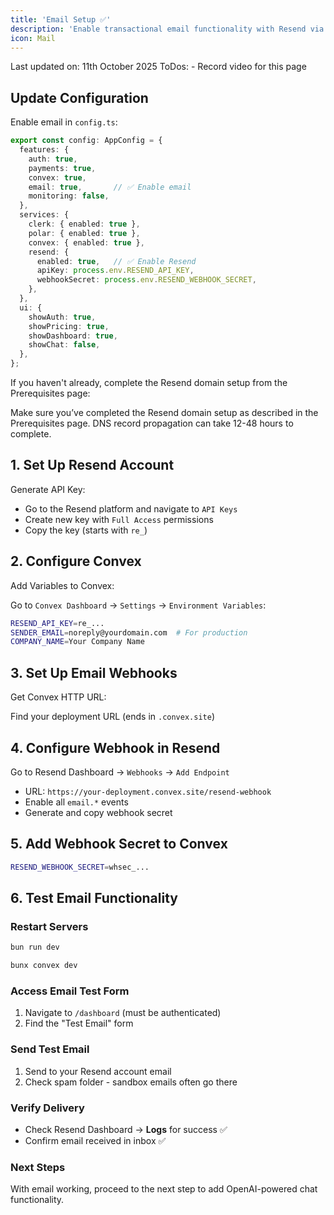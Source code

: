 ```yaml
---
title: 'Email Setup ✅'
description: 'Enable transactional email functionality with Resend via Convex'
icon: Mail
---
```

 
<Note>
  Last updated on: 11th October 2025
</Note>


<Callout title="Work in Progress" type="warning">
  ToDos: 
    - Record video for this page
</Callout>

<YouTube id="UqJJktxCY9U" />

## Update Configuration

Enable email in `config.ts`:

```typescript
export const config: AppConfig = {
  features: {
    auth: true,
    payments: true,
    convex: true,
    email: true,       // ✅ Enable email
    monitoring: false,
  },
  services: {
    clerk: { enabled: true },
    polar: { enabled: true },
    convex: { enabled: true },
    resend: {
      enabled: true,   // ✅ Enable Resend
      apiKey: process.env.RESEND_API_KEY,
      webhookSecret: process.env.RESEND_WEBHOOK_SECRET,
    },
  },
  ui: {
    showAuth: true,
    showPricing: true,
    showDashboard: true,
    showChat: false,
  },
};
```

If you haven't already, complete the Resend domain setup from the Prerequisites page:

<Cards>
  <Card title="Complete Resend Domain Setup" href="/docs/building-your-product">
    Make sure you’ve completed the Resend domain setup as described in the Prerequisites page. DNS record propagation can take 12-48 hours to complete.
  </Card>
</Cards>

## 1. Set Up Resend Account

Generate API Key:
   - Go to the Resend platform and navigate to `API Keys`
   - Create new key with `Full Access` permissions
   - Copy the key (starts with `re_`)

## 2. Configure Convex

Add Variables to Convex:

Go to `Convex Dashboard` → `Settings` → `Environment Variables`:

```bash
RESEND_API_KEY=re_...
SENDER_EMAIL=noreply@yourdomain.com  # For production
COMPANY_NAME=Your Company Name
```

## 3. Set Up Email Webhooks

Get Convex HTTP URL:

Find your deployment URL (ends in `.convex.site`)

## 4. Configure Webhook in Resend

Go to Resend Dashboard → `Webhooks` → `Add Endpoint`

- URL: `https://your-deployment.convex.site/resend-webhook`
- Enable all `email.*` events
- Generate and copy webhook secret

## 5. Add Webhook Secret to Convex

```bash
RESEND_WEBHOOK_SECRET=whsec_...
```

## 6. Test Email Functionality

### Restart Servers

```bash
bun run dev
```

```bash
bunx convex dev
```

### Access Email Test Form

1. Navigate to `/dashboard` (must be authenticated)
2. Find the "Test Email" form

### Send Test Email

1. Send to your Resend account email
2. Check spam folder - sandbox emails often go there

### Verify Delivery

- Check Resend Dashboard → **Logs** for success ✅
- Confirm email received in inbox ✅

### Next Steps

With email working, proceed to the next step to add OpenAI-powered chat functionality.
